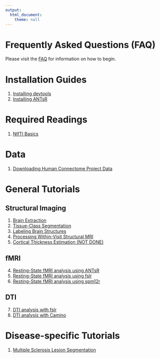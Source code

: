 ```yaml
---
output:
  html_document:
    theme: null
---
```


# Frequently Asked Questions (FAQ)

Please visit the [FAQ](neuroc-help-faq) for information on how to begin.

# Installation Guides {#install}

1. [Installing devtools](neuroc-help-installing-devtools)
2. [Installing ANTsR](neuroc-help-installing-antsr)

# Required Readings {#req}

1. [NIfTI Basics](neuroc-help-nifti-basics)

# Data
1. [Downloading Human Connectome Project Data](neuroc-help-hcp)

# General Tutorials {#tutorials}

## Structural Imaging

1. [Brain Extraction](neuroc-help-brain-extraction)
2. [Tissue-Class Segmentation](neuroc-help-tissue-class-segmentation)
3. [Labeling Brain Structures](neuroc-help-label-image)
6. [Processing Within-Visit Structural MRI](neuroc-help-preprocess-mri-within)
9. [Cortical Thickness Estimation (NOT DONE)](neuroc-help-cortical-thickness)

## fMRI 

4. [Resting-State fMRI analysis using ANTsR](neuroc-help-fmri-analysis-antsr)
5. [Resting-State fMRI analysis using fslr](neuroc-help-fmri-analysis-fslr)
5. [Resting-State fMRI analysis using spm12r](neuroc-help-fmri-analysis-spm12r)

## DTI
7. [DTI analysis with fslr](neuroc-help-dti-analysis-fslr)
8. [DTI analysis with Camino](neuroc-help-dti-analysis-rcamino)

# Disease-specific Tutorials

1. [Multiple Sclerosis Lesion Segmentation](neuroc-help-ms-lesion)

